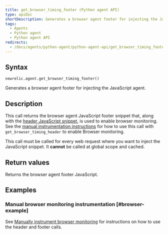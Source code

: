 ```yaml
---
title: get_browser_timing_footer (Python agent API)
type: apiDoc
shortDescription: Generates a browser agent footer for injecting the JavaScript agent.
tags:
  - Agents
  - Python agent
  - Python agent API
redirects:
  - /docs/agents/python-agent/python-agent-api/get_browser_timing_footer
---
```


## Syntax

```
newrelic.agent.get_browser_timing_footer()
```

Generates a browser agent footer for injecting the JavaScript agent.

## Description

This call returns the browser agent JavaScript footer snippet that, along with the [header JavaScript snippet](/docs/agents/python-agent/python-agent-api/get_browser_timing_header), is used to enable browser monitoring. See the [manual instrumentation instructions](/docs/agents/python-agent/supported-features/page-load-timing-python#manual_instrumentation) for how to use this call with `get_browser_timing_header` to enable Browser monitoring.

This call must be called for every web request where you want to inject the JavaScript snippet. It **cannot** be called at global scope and cached.

## Return values

Returns the browser agent footer JavaScript.

## Examples

### Manual browser monitoring instrumentation [#browser-example]

See [Manually instrument browser monitoring](/docs/agents/python-agent/supported-features/page-load-timing-python#manual_instrumentation) for instructions on how to use the header and footer calls.
